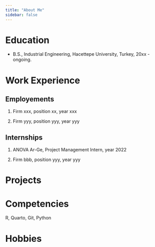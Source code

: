 ```yaml
---
title: "About Me"
sidebar: false 
---
```


# Education

-   B.S., Industrial Engineering, Hacettepe University, Turkey, 20xx - ongoing.

# Work Experience

## Employements

1.  Firm xxx, position xx, year xxx

2.  Firm yyy, position yyy, year yyy

## Internships

1.  ANOVA Ar-Ge, Project Management Intern, year 2022

2.  Firm bbb, position yyy, year yyy

# Projects

# Competencies

R, Quarto, Git, Python

# Hobbies
